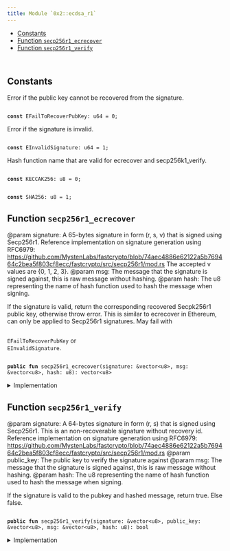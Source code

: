 ```yaml
---
title: Module `0x2::ecdsa_r1`
---
```




-  [Constants](#@Constants_0)
-  [Function `secp256r1_ecrecover`](#0x2_ecdsa_r1_secp256r1_ecrecover)
-  [Function `secp256r1_verify`](#0x2_ecdsa_r1_secp256r1_verify)


<pre><code>
</code></pre>



<Link id="@Constants_0"></Link>

## Constants


<Link id="0x2_ecdsa_r1_EFailToRecoverPubKey"></Link>

Error if the public key cannot be recovered from the signature.


<pre><code>
<b>const</b> <Link href="ecdsa_r1#0x2_ecdsa_r1_EFailToRecoverPubKey">EFailToRecoverPubKey</Link>: u64 = 0;
</code></pre>



<Link id="0x2_ecdsa_r1_EInvalidSignature"></Link>

Error if the signature is invalid.


<pre><code>
<b>const</b> <Link href="ecdsa_r1#0x2_ecdsa_r1_EInvalidSignature">EInvalidSignature</Link>: u64 = 1;
</code></pre>



<Link id="0x2_ecdsa_r1_KECCAK256"></Link>

Hash function name that are valid for ecrecover and secp256k1_verify.


<pre><code>
<b>const</b> <Link href="ecdsa_r1#0x2_ecdsa_r1_KECCAK256">KECCAK256</Link>: u8 = 0;
</code></pre>



<Link id="0x2_ecdsa_r1_SHA256"></Link>



<pre><code>
<b>const</b> <Link href="ecdsa_r1#0x2_ecdsa_r1_SHA256">SHA256</Link>: u8 = 1;
</code></pre>



<Link id="0x2_ecdsa_r1_secp256r1_ecrecover"></Link>

## Function `secp256r1_ecrecover`

@param signature: A 65-bytes signature in form (r, s, v) that is signed using
Secp256r1. Reference implementation on signature generation using RFC6979:
https://github.com/MystenLabs/fastcrypto/blob/74aec4886e62122a5b769464c2bea5f803cf8ecc/fastcrypto/src/secp256r1/mod.rs
The accepted v values are {0, 1, 2, 3}.
@param msg: The message that the signature is signed against, this is raw message without hashing.
@param hash: The u8 representing the name of hash function used to hash the message when signing.

If the signature is valid, return the corresponding recovered Secpk256r1 public
key, otherwise throw error. This is similar to ecrecover in Ethereum, can only be
applied to Secp256r1 signatures. May fail with <code>
<Link href="ecdsa_r1#0x2_ecdsa_r1_EFailToRecoverPubKey">EFailToRecoverPubKey</Link></code> or <code>
<Link href="ecdsa_r1#0x2_ecdsa_r1_EInvalidSignature">EInvalidSignature</Link></code>.


<pre><code>
<b>public</b> <b>fun</b> <Link href="ecdsa_r1#0x2_ecdsa_r1_secp256r1_ecrecover">secp256r1_ecrecover</Link>(signature: &<Link href="../move-stdlib/vector#0x1_vector">vector</Link>&lt;u8&gt;, msg: &<Link href="../move-stdlib/vector#0x1_vector">vector</Link>&lt;u8&gt;, <Link href="hash#0x2_hash">hash</Link>: u8): <Link href="../move-stdlib/vector#0x1_vector">vector</Link>&lt;u8&gt;
</code></pre>



<details>
<summary>Implementation</summary>


<pre><code>
<b>public</b> <b>native</b> <b>fun</b> <Link href="ecdsa_r1#0x2_ecdsa_r1_secp256r1_ecrecover">secp256r1_ecrecover</Link>(signature: &<Link href="../move-stdlib/vector#0x1_vector">vector</Link>&lt;u8&gt;, msg: &<Link href="../move-stdlib/vector#0x1_vector">vector</Link>&lt;u8&gt;, <Link href="hash#0x2_hash">hash</Link>: u8): <Link href="../move-stdlib/vector#0x1_vector">vector</Link>&lt;u8&gt;;
</code></pre>



</details>

<Link id="0x2_ecdsa_r1_secp256r1_verify"></Link>

## Function `secp256r1_verify`

@param signature: A 64-bytes signature in form (r, s) that is signed using
Secp256r1. This is an non-recoverable signature without recovery id.
Reference implementation on signature generation using RFC6979:
https://github.com/MystenLabs/fastcrypto/blob/74aec4886e62122a5b769464c2bea5f803cf8ecc/fastcrypto/src/secp256r1/mod.rs
@param public_key: The public key to verify the signature against
@param msg: The message that the signature is signed against, this is raw message without hashing.
@param hash: The u8 representing the name of hash function used to hash the message when signing.

If the signature is valid to the pubkey and hashed message, return true. Else false.


<pre><code>
<b>public</b> <b>fun</b> <Link href="ecdsa_r1#0x2_ecdsa_r1_secp256r1_verify">secp256r1_verify</Link>(signature: &<Link href="../move-stdlib/vector#0x1_vector">vector</Link>&lt;u8&gt;, public_key: &<Link href="../move-stdlib/vector#0x1_vector">vector</Link>&lt;u8&gt;, msg: &<Link href="../move-stdlib/vector#0x1_vector">vector</Link>&lt;u8&gt;, <Link href="hash#0x2_hash">hash</Link>: u8): bool
</code></pre>



<details>
<summary>Implementation</summary>


<pre><code>
<b>public</b> <b>native</b> <b>fun</b> <Link href="ecdsa_r1#0x2_ecdsa_r1_secp256r1_verify">secp256r1_verify</Link>(signature: &<Link href="../move-stdlib/vector#0x1_vector">vector</Link>&lt;u8&gt;, public_key: &<Link href="../move-stdlib/vector#0x1_vector">vector</Link>&lt;u8&gt;, msg: &<Link href="../move-stdlib/vector#0x1_vector">vector</Link>&lt;u8&gt;, <Link href="hash#0x2_hash">hash</Link>: u8): bool;
</code></pre>



</details>
